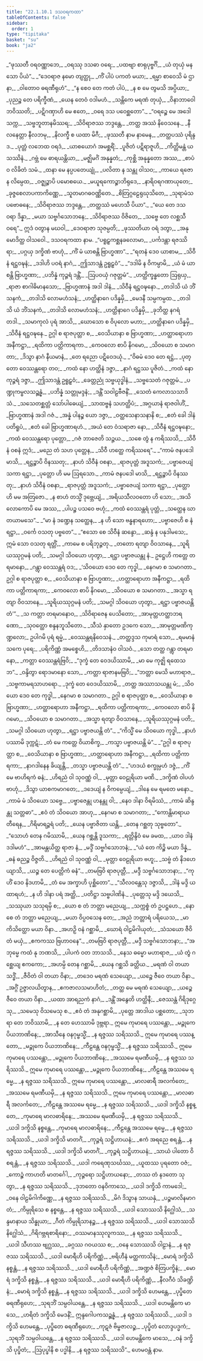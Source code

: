 ```yaml
---
title: "22.1.10.1 ဒသဝရကထာ"
tableOfContents: false
sidebar:
  order: 1
type: "tipitaka"
basket: "su"
book: "ja2"
---
```



<DynamicBreadcrumb />

<Division number="1655" book="ja2">

<Paragraph number="3001" type="verses" book="ja2">
_“ဖုဿတီ ဝရဝဏ္ဏာဘေ,_  
_ဝရဿု ဒသဓာ ဝရေ;_  
_ပထဗျာ စာရုပုဗ္ဗင်္ဂိ,_  
_ယံ တုယှံ မနသော ပိယံ”._  

</Paragraph>

</Division>
<Division number="1656" book="ja2">

<Paragraph number="3002" type="verses" book="ja2">
_“ဒေဝရာဇ နမော တျတ္ထု,_  
_ကိံ ပါပံ ပကတံ မယာ;_  
_ရမ္မာ စာဝေသိ မံ ဌာနာ,_  
_ဝါတောဝ ဓရဏီရုဟံ”._  

</Paragraph>

</Division>
<Division number="1657" book="ja2">

<Paragraph number="3003" type="verses" book="ja2">
_“န စေဝ တေ ကတံ ပါပံ,_  
_န စ မေ တွမသိ အပ္ပိယာ;_  
_ပုညဉ္စ တေ ပရိက္ခီဏံ,_  
_ယေန တေဝံ ဝဒါမဟံ._  

</Paragraph>

</Division>
<Division number="1658" book="ja2">

<Paragraph number="3004" type="verses" book="ja2">
_သန္တိကေ မရဏံ တုယှံ,_  
_ဝိနာဘာဝေါ ဘဝိဿတိ;_  
_ပဋိဂဏှာဟိ မေ ဧတေ,_  
_ဝရေ ဒသ ပဝေစ္ဆတော”._  

</Paragraph>

</Division>
<Division number="1659" book="ja2">

<Paragraph number="3005" type="verses" book="ja2">
_“ဝရဉ္စေ မေ အဒေါ သက္က,_  
_သဗ္ဗဘူတာနမိဿရ;_  
_သိဝိရာဇဿ ဘဒ္ဒန္တေ,_  
_တတ္ထ အဿံ နိဝေသနေ._  

</Paragraph>

</Division>
<Division number="1660" book="ja2">

<Paragraph number="3006" type="verses" book="ja2">
_နီလနေတ္တာ နီလဘမု,_  
_နိလက္ခီ စ ယထာ မိဂီ;_  
_ဖုဿတီ နာမ နာမေန,_  
_တတ္ထပဿံ ပုရိန္ဒဒ._  

</Paragraph>

</Division>
<Division number="1661" book="ja2">

<Paragraph number="3007" type="verses" book="ja2">
_ပုတ္တံ လဘေထ ဝရဒံ,_  
_ယာစယောဂံ အမစ္ဆရိံ;_  
_ပူဇိတံ ပဋိရာဇူဟိ,_  
_ကိတ္တိမန္တံ ယသဿိနံ._  

</Paragraph>

</Division>
<Division number="1662" book="ja2">

<Paragraph number="3008" type="verses" book="ja2">
_ဂဗ္ဘံ မေ ဓာရယန္တိယာ,_  
_မဇ္ဈိမင်္ဂံ အနုန္နတံ;_  
_ကုစ္ဆိ အနုန္နတော အဿ,_  
_စာပံဝ လိခိတံ သမံ._  

</Paragraph>

</Division>
<Division number="1663" book="ja2">

<Paragraph number="3009" type="verses" book="ja2">
_ထနာ မေ နပ္ပပတေယျုံ,_  
_ပလိတာ န သန္တု ဝါသဝ;_  
_ကာယေ ရဇော န လိမ္ပေထ,_  
_ဝဇ္ဈဉ္စာပိ ပမောစယေ._  

</Paragraph>

</Division>
<Division number="1664" book="ja2">

<Paragraph number="3010" type="verses" book="ja2">
_မယူရကောဉ္စာဘိရုဒေ,_  
_နာရိဝရဂဏာယုတေ;_  
_ခုဇ္ဇစေလာပကာကိဏ္ဏေ,_  
_သူတမာဂဓဝဏ္ဏိတေ._  

</Paragraph>

</Division>
<Division number="1665" book="ja2">

<Paragraph number="3011" type="verses" book="ja2">
_စိတြဂ္ဂဠေရုဃုသိတေ,_  
_သုရာမံသပဗောဓနေ;_  
_သိဝိရာဇဿ ဘဒ္ဒန္တေ,_  
_တတ္ထဿံ မဟေသီ ပိယာ”._  

</Paragraph>

</Division>
<Division number="1666" book="ja2">

<Paragraph number="3012" type="verses" book="ja2">
_“ယေ တေ ဒသ ဝရာ ဒိန္နာ,_  
_မယာ သဗ္ဗင်္ဂသောဘနေ;_  
_သိဝိရာဇဿ ဝိဇိတေ,_  
_သဗ္ဗေ တေ လစ္ဆသီ ဝရေ”._  

</Paragraph>

</Division>
<Division number="1667" book="ja2">

<Paragraph number="3013" type="verses" book="ja2">
ဣဒံ ဝတွာန မဃဝါ,_  
_ဒေဝရာဇာ သုဇမ္ပတိ;_  
_ဖုဿတိယာ ဝရံ ဒတွာ,_  
_အနုမောဒိတ္ထ ဝါသဝေါ._  


</Paragraph>
</Division>

<Paragraph number="3014" type="center" book="ja2">
ဒသဝရကထာ နာမ.


</Paragraph>

<Division number="1668" book="ja2">

<Paragraph number="3015" type="verses" book="ja2">
_“ပရူဠှကစ္ဆနခလောမာ,_  
_ပင်္ကဒန္တာ ရဇဿိရာ;_  
_ပဂ္ဂယှ ဒက္ခိဏံ ဗာဟုံ,_  
_ကိံ မံ ယာစန္တိ ဗြာဟ္မဏာ”._  

</Paragraph>

</Division>
<Division number="1669" book="ja2">

<Paragraph number="3016" type="verses" book="ja2">
_“ရတနံ ဒေဝ ယာစာမ,_  
_သိဝီနံ ရဋ္ဌဝဍ္ဎနံ;_  
_ဒဒါဟိ ပဝရံ နာဂံ,_  
_ဤသာဒန္တံ ဥရူဠှဝံ”._  

</Paragraph>

</Division>
<Division number="1670" book="ja2">

<Paragraph number="3017" type="verses" book="ja2">
_“ဒဒါမိ န ဝိကမ္ပာမိ,_  
_ယံ မံ ယာစန္တိ ဗြာဟ္မဏာ;_  
_ပဘိန္နံ ကုဉ္ဇရံ ဒန္တိံ,_  
_ဩပဝယှံ ဂဇုတ္တမံ”._  

</Paragraph>

</Division>
<Division number="1671" book="ja2">

<Paragraph number="3018" type="verses" book="ja2">
_ဟတ္ထိက္ခန္ဓတော ဩရုယှ,_  
_ရာဇာ စာဂါဓိမာနသော;_  
_ဗြာဟ္မဏာနံ အဒါ ဒါနံ,_  
_သိဝီနံ ရဋ္ဌဝဍ္ဎနော._  

</Paragraph>

</Division>
<Division number="1672" book="ja2">

<Paragraph number="3019" type="verses" book="ja2">
_တဒါသိ ယံ ဘိံသနကံ,_  
_တဒါသိ လောမဟံသနံ;_  
_ဟတ္ထိနာဂေ ပဒိန္နမှိ,_  
_မေဒနီ သမ္ပကမ္ပထ._  

</Paragraph>

</Division>
<Division number="1673" book="ja2">

<Paragraph number="3020" type="verses" book="ja2">
_တဒါသိ ယံ ဘိံသနကံ,_  
_တဒါသိ လောမဟံသနံ;_  
_ဟတ္ထိနာဂေ ပဒိန္နမှိ,_  
_ခုဘိတ္ထ နဂရံ တဒါ._  

</Paragraph>

</Division>
<Division number="1674" book="ja2">

<Paragraph number="3021" type="verses" book="ja2">
_သမာကုလံ ပုရံ အာသိ,_  
_ဃောသော စ ဝိပုလော မဟာ;_  
_ဟတ္ထိနာဂေ ပဒိန္နမှိ,_  
_သိဝီနံ ရဋ္ဌဝဍ္ဎနေ._  

</Paragraph>

</Division>
<Division number="1675" book="ja2">

<Paragraph number="3022" type="verses" book="ja2">
ဥဂ္ဂါ စ ရာဇပုတ္တာ စ,_  
_ဝေသိယာနာ စ ဗြာဟ္မဏာ;_  
_ဟတ္ထာရောဟာ အနီကဋ္ဌာ,_  
_ရထိကာ ပတ္တိကာရကာ._  

</Paragraph>

</Division>
<Division number="1676" book="ja2">

<Paragraph number="3023" type="verses" book="ja2">
_ကေဝလော စာပိ နိဂမော,_  
_သိဝယော စ သမာဂတာ;_  
_ဒိသွာ နာဂံ နီယမာနံ,_  
_တေ ရညော ပဋိဝေဒယုံ._  

</Paragraph>

</Division>
<Division number="1677" book="ja2">

<Paragraph number="3024" type="verses" book="ja2">
_“ဝိဓမံ ဒေဝ တေ ရဋ္ဌံ,_  
_ပုတ္တော ဝေဿန္တရော တဝ;_  
_ကထံ နော ဟတ္ထိနံ ဒဇ္ဇာ,_  
_နာဂံ ရဋ္ဌဿ ပူဇိတံ._  

</Paragraph>

</Division>
<Division number="1678" book="ja2">

<Paragraph number="3025" type="verses" book="ja2">
_ကထံ နော ကုဉ္ဇရံ ဒဇ္ဇာ,_  
_ဤသာဒန္တံ ဥရူဠှဝံ;_  
_ခေတ္တညုံ သဗ္ဗယုဒ္ဓါနံ,_  
_သဗ္ဗသေတံ ဂဇုတ္တမံ._  

</Paragraph>

</Division>
<Division number="1679" book="ja2">

<Paragraph number="3026" type="verses" book="ja2">
_ပဏ္ဍုကမ္ဗလသဉ္ဆန္နံ,_  
_ပဘိန္နံ သတ္တုမဒ္ဒနံ;_  
_ဒန္တိံ သဝါဠဗီဇနိံ,_  
_သေတံ ကေလာသသာဒိသံ._  

</Paragraph>

</Division>
<Division number="1680" book="ja2">

<Paragraph number="3027" type="verses" book="ja2">
_သသေတစ္ဆတ္တံ သော်ပါဓေယျံ,_  
_သာထဗ္ဗနံ သဟတ္ထိပံ;_  
_အဂ္ဂယာနံ ရာဇဝါဟိံ,_  
_ဗြာဟ္မဏာနံ အဒါ ဂဇံ._  

</Paragraph>

</Division>
<Division number="1681" book="ja2">

<Paragraph number="3028" type="verses" book="ja2">
_အန္နံ ပါနဉ္စ ယော ဒဇ္ဇာ,_  
_ဝတ္ထသေနာသနာနိ စ;_  
_ဧတံ ခေါ ဒါနံ ပတိရူပံ,_  
_ဧတံ ခေါ ဗြာဟ္မဏာရဟံ._  

</Paragraph>

</Division>
<Division number="1682" book="ja2">

<Paragraph number="3029" type="verses" book="ja2">
_အယံ တေ ဝံသရာဇာ နော,_  
_သိဝီနံ ရဋ္ဌဝဍ္ဎနော;_  
_ကထံ ဝေဿန္တရော ပုတ္တော,_  
_ဂဇံ ဘာဇေတိ သဉ္ဇယ._  

</Paragraph>

</Division>
<Division number="1683" book="ja2">

<Paragraph number="3030" type="verses" book="ja2">
_သစေ တွံ န ကရိဿသိ,_  
_သိဝီနံ ဝစနံ ဣဒံ;_  
_မညေ တံ သဟ ပုတ္တေန,_  
_သိဝီ ဟတ္ထေ ကရိဿရေ”._  

</Paragraph>

</Division>
<Division number="1684" book="ja2">

<Paragraph number="3031" type="verses" book="ja2">
_“ကာမံ ဇနပဒေါ မာသိ,_  
_ရဋ္ဌဉ္စာပိ ဝိနဿတု;_  
_နာဟံ သိဝီနံ ဝစနာ,_  
_ရာဇပုတ္တံ အဒူသကံ;_  
_ပဗ္ဗာဇေယျံ သကာ ရဋ္ဌာ,_  
_ပုတ္တော ဟိ မမ ဩရသော._  

</Paragraph>

</Division>
<Division number="1685" book="ja2">

<Paragraph number="3032" type="verses" book="ja2">
_ကာမံ ဇနပဒေါ မာသိ,_  
_ရဋ္ဌဉ္စာပိ ဝိနဿတု;_  
_နာဟံ သိဝီနံ ဝစနာ,_  
_ရာဇပုတ္တံ အဒူသကံ;_  
_ပဗ္ဗာဇေယျံ သကာ ရဋ္ဌာ,_  
_ပုတ္တော ဟိ မမ အတြဇော._  

</Paragraph>

</Division>
<Division number="1686" book="ja2">

<Paragraph number="3033" type="verses" book="ja2">
_န စာဟံ တသ္မိံ ဒုဗ္ဘေယျံ,_  
_အရိယသီလဝတော ဟိ သော;_  
_အသိလောကောပိ မေ အဿ,_  
_ပါပဉ္စ ပသဝေ ဗဟုံ;_  
_ကထံ ဝေဿန္တရံ ပုတ္တံ,_  
_သတ္ထေန ဃာတယာမသေ”._  

</Paragraph>

</Division>
<Division number="1687" book="ja2">

<Paragraph number="3034" type="verses" book="ja2">
_“မာ နံ ဒဏ္ဍေန သတ္ထေန,_  
_န ဟိ သော ဗန္ဓနာရဟော;_  
_ပဗ္ဗာဇေဟိ စ နံ ရဋ္ဌာ,_  
_ဝင်္ကေ ဝသတု ပဗ္ဗတေ”._  

</Paragraph>

</Division>
<Division number="1688" book="ja2">

<Paragraph number="3035" type="verses" book="ja2">
_“ဧသော စေ သိဝီနံ ဆန္ဒော,_  
_ဆန္ဒံ န ပနုဒါမသေ;_  
ဣမံ သော ဝသတု ရတ္တိံ,_  
_ကာမေ စ ပရိဘုဉ္ဇတု._  

</Paragraph>

</Division>
<Division number="1689" book="ja2">

<Paragraph number="3036" type="verses" book="ja2">
_တတော ရတျာ ဝိဝသာနေ,_  
_သူရိယဿုဂ္ဂမနံ ပတိ;_  
_သမဂ္ဂါ သိဝယော ဟုတွာ,_  
_ရဋ္ဌာ ပဗ္ဗာဇယန္တု နံ._  

</Paragraph>

</Division>
<Division number="1690" book="ja2">

<Paragraph number="3037" type="verses" book="ja2">
ဥဋ္ဌေဟိ ကတ္တေ တရမာနော,_  
_ဂန္တွာ ဝေဿန္တရံ ဝဒ;_  
_‘သိဝယော ဒေဝ တေ ကုဒ္ဓါ,_  
_နေဂမာ စ သမာဂတာ._  

</Paragraph>

</Division>
<Division number="1691" book="ja2">

<Paragraph number="3038" type="verses" book="ja2">
ဥဂ္ဂါ စ ရာဇပုတ္တာ စ,_  
_ဝေသိယာနာ စ ဗြာဟ္မဏာ;_  
_ဟတ္ထာရောဟာ အနီကဋ္ဌာ,_  
_ရထိကာ ပတ္တိကာရကာ;_  
_ကေဝလော စာပိ နိဂမော,_  
_သိဝယော စ သမာဂတာ._  

</Paragraph>

</Division>
<Division number="1692" book="ja2">

<Paragraph number="3039" type="verses" book="ja2">
_အသ္မာ ရတျာ ဝိဝသာနေ,_  
_သူရိယဿုဂ္ဂမနံ ပတိ;_  
_သမဂ္ဂါ သိဝယော ဟုတွာ,_  
_ရဋ္ဌာ ပဗ္ဗာဇယန္တိ တံ’”._  

</Paragraph>

</Division>
<Division number="1693" book="ja2">

<Paragraph number="3040" type="verses" book="ja2">
_သ ကတ္တာ တရမာနောဝ,_  
_သိဝိရာဇေန ပေသိတော;_  
_အာမုတ္တဟတ္ထာဘရဏော,_  
_သုဝတ္ထော စန္ဒနဘူသိတော._  

</Paragraph>

</Division>
<Division number="1694" book="ja2">

<Paragraph number="3041" type="verses" book="ja2">
_သီသံ နှာတော ဥဒကေ သော,_  
_အာမုတ္တမဏိကုဏ္ဍလော;_  
ဥပါဂမိ ပုရံ ရမ္မံ,_  
_ဝေဿန္တရနိဝေသနံ._  

</Paragraph>

</Division>
<Division number="1695" book="ja2">

<Paragraph number="3042" type="verses" book="ja2">
_တတ္ထဒ္ဒသ ကုမာရံ သော,_  
_ရမမာနံ သကေ ပုရေ;_  
_ပရိကိဏ္ဏံ အမစ္စေဟိ,_  
_တိဒသာနံဝ ဝါသဝံ._  

</Paragraph>

</Division>
<Division number="1696" book="ja2">

<Paragraph number="3043" type="verses" book="ja2">
_သော တတ္ထ ဂန္တွာ တရမာနော,_  
_ကတ္တာ ဝေဿန္တရံဗြဝိ;_  
_“ဒုက္ခံ တေ ဝေဒယိဿာမိ,_  
_မာ မေ ကုဇ္ဈိ ရထေသဘ”._  

</Paragraph>

</Division>
<Division number="1697" book="ja2">

<Paragraph number="3044" type="verses" book="ja2">
_ဝန္ဒိတွာ ရောဒမာနော သော,_  
_ကတ္တာ ရာဇာနမဗြဝိ;_  
_“ဘတ္တာ မေသိ မဟာရာဇ,_  
_သဗ္ဗကာမရသာဟရော._  

</Paragraph>

</Division>
<Division number="1698" book="ja2">

<Paragraph number="3045" type="verses" book="ja2">
_ဒုက္ခံ တေ ဝေဒယိဿာမိ,_  
_တတ္ထ အဿာသယန္တု မံ;_  
_သိဝယော ဒေဝ တေ ကုဒ္ဓါ,_  
_နေဂမာ စ သမာဂတာ._  

</Paragraph>

</Division>
<Division number="1699" book="ja2">

<Paragraph number="3046" type="verses" book="ja2">
ဥဂ္ဂါ စ ရာဇပုတ္တာ စ,_  
_ဝေသိယာနာ စ ဗြာဟ္မဏာ;_  
_ဟတ္ထာရောဟာ အနီကဋ္ဌာ,_  
_ရထိကာ ပတ္တိကာရကာ;_  
_ကေဝလော စာပိ နိဂမော,_  
_သိဝယော စ သမာဂတာ._  

</Paragraph>

</Division>
<Division number="1700" book="ja2">

<Paragraph number="3047" type="verses" book="ja2">
_အသ္မာ ရတျာ ဝိဝသာနေ,_  
_သူရိယဿုဂ္ဂမနံ ပတိ;_  
_သမဂ္ဂါ သိဝယော ဟုတွာ,_  
_ရဋ္ဌာ ပဗ္ဗာဇယန္တိ တံ”._  

</Paragraph>

</Division>
<Division number="1701" book="ja2">

<Paragraph number="3048" type="verses" book="ja2">
_“ကိသ္မိံ မေ သိဝယော ကုဒ္ဓါ,_  
_နာဟံ ပဿာမိ ဒုက္ကဋံ;_  
_တံ မေ ကတ္တေ ဝိယာစိက္ခ,_  
_ကသ္မာ ပဗ္ဗာဇယန္တိ မံ”._  

</Paragraph>

</Division>
<Division number="1702" book="ja2">

<Paragraph number="3049" type="verses" book="ja2">
_“ဥဂ္ဂါ စ ရာဇပုတ္တာ စ,_  
_ဝေသိယာနာ စ ဗြာဟ္မဏာ;_  
_ဟတ္ထာရောဟာ အနီကဋ္ဌာ,_  
_ရထိကာ ပတ္တိကာရကာ;_  
_နာဂဒါနေန ခိယျန္တိ,_  
_တသ္မာ ပဗ္ဗာဇယန္တိ တံ”._  

</Paragraph>

</Division>
<Division number="1703" book="ja2">

<Paragraph number="3050" type="verses" book="ja2">
_“ဟဒယံ စက္ခုမ္ပဟံ ဒဇ္ဇံ,_  
_ကိံ မေ ဗာဟိရကံ ဓနံ;_  
_ဟိရညံ ဝါ သုဝဏ္ဏံ ဝါ,_  
_မုတ္တာ ဝေဠုရိယာ မဏိ._  

</Paragraph>

</Division>
<Division number="1704" book="ja2">

<Paragraph number="3051" type="verses" book="ja2">
_ဒက္ခိဏံ ဝါပဟံ ဗာဟုံ,_  
_ဒိသွာ ယာစကမာဂတေ;_  
_ဒဒေယျံ န ဝိကမ္ပေယျံ,_  
_ဒါနေ မေ ရမတေ မနော._  

</Paragraph>

</Division>
<Division number="1705" book="ja2">

<Paragraph number="3052" type="verses" book="ja2">
_ကာမံ မံ သိဝယော သဗ္ဗေ,_  
_ပဗ္ဗာဇေန္တု ဟနန္တု ဝါ;_  
_နေဝ ဒါနာ ဝိရမိဿံ,_  
_ကာမံ ဆိန္ဒန္တု သတ္တဓာ”._  

</Paragraph>

</Division>
<Division number="1706" book="ja2">

<Paragraph number="3053" type="verses" book="ja2">
_ဧဝံ တံ သိဝယော အာဟု,_  
_နေဂမာ စ သမာဂတာ;_  
_“ကောန္တိမာရာယ တီရေန,_  
_ဂိရိမာရဉ္ဇရံ ပတိ;_  
_ယေန ပဗ္ဗာဇိတာ ယန္တိ,_  
_တေန ဂစ္ဆတု သုဗ္ဗတော”._  

</Paragraph>

</Division>
<Division number="1707" book="ja2">

<Paragraph number="3054" type="verses" book="ja2">
_“သောဟံ တေန ဂမိဿာမိ,_  
_ယေန ဂစ္ဆန္တိ ဒူသကာ;_  
_ရတ္တိန္ဒိဝံ မေ ခမထ,_  
_ယာဝ ဒါနံ ဒဒါမဟံ”._  

</Paragraph>

</Division>
<Division number="1708" book="ja2">

<Paragraph number="3055" type="verses" book="ja2">
_အာမန္တယိတ္ထ ရာဇာ နံ,_  
_မဒ္ဒိံ သဗ္ဗင်္ဂသောဘနံ;_  
_“ယံ တေ ကိဉ္စိ မယာ ဒိန္နံ,_  
_ဓနံ ဓညဉ္စ ဝိဇ္ဇတိ._  

</Paragraph>

</Division>
<Division number="1709" book="ja2">

<Paragraph number="3056" type="verses" book="ja2">
_ဟိရညံ ဝါ သုဝဏ္ဏံ ဝါ,_  
_မုတ္တာ ဝေဠုရိယာ ဗဟူ;_  
_သဗ္ဗံ တံ နိဒဟေယျာသိ,_  
_ယဉ္စ တေ ပေတ္တိကံ ဓနံ”._  

</Paragraph>

</Division>
<Division number="1710" book="ja2">

<Paragraph number="3057" type="verses" book="ja2">
_တမဗြဝိ ရာဇပုတ္တီ,_  
_မဒ္ဒီ သဗ္ဗင်္ဂသောဘနာ;_  
_“ကုဟိံ ဒေဝ နိဒဟာမိ,_  
_တံ မေ အက္ခာဟိ ပုစ္ဆိတော”._  

</Paragraph>

</Division>
<Division number="1711" book="ja2">

<Paragraph number="3058" type="verses" book="ja2">
_“သီလဝန္တေသု ဒဇ္ဇာသိ,_  
_ဒါနံ မဒ္ဒိ ယထာရဟံ;_  
_န ဟိ ဒါနာ ပရံ အတ္ထိ,_  
_ပတိဋ္ဌာ သဗ္ဗပါဏိနံ._  

</Paragraph>

</Division>
<Division number="1712" book="ja2">

<Paragraph number="3059" type="verses" book="ja2">
_ပုတ္တေသု မဒ္ဒိ ဒယေသိ,_  
_သဿုယာ သသုရမှိ စ;_  
_ယော စ တံ ဘတ္တာ မညေယျ,_  
_သက္ကစ္စံ တံ ဥပဋ္ဌဟေ._  

</Paragraph>

</Division>
<Division number="1713" book="ja2">

<Paragraph number="3060" type="verses" book="ja2">
_နော စေ တံ ဘတ္တာ မညေယျ,_  
_မယာ ဝိပ္ပဝသေန တေ;_  
_အညံ ဘတ္တာရံ ပရိယေသ,_  
_မာ ကိသိတ္ထော မယာ ဝိနာ._  

</Paragraph>

</Division>
<Division number="1714" book="ja2">

<Paragraph number="3061" type="verses" book="ja2">
_အဟဉှိ ဝနံ ဂစ္ဆာမိ,_  
_ဃောရံ ဝါဠမိဂါယုတံ;_  
_သံသယော ဇီဝိတံ မယှံ,_  
_ဧကကဿ ဗြဟာဝနေ”._  

</Paragraph>

</Division>
<Division number="1715" book="ja2">

<Paragraph number="3062" type="verses" book="ja2">
_တမဗြဝိ ရာဇပုတ္တီ,_  
_မဒ္ဒီ သဗ္ဗင်္ဂသောဘနာ;_  
_“အဘုမ္မေ ကထံ နု ဘဏသိ,_  
_ပါပကံ ဝတ ဘာသသိ._  

</Paragraph>

</Division>
<Division number="1716" book="ja2">

<Paragraph number="3063" type="verses" book="ja2">
_နေသ ဓမ္မော မဟာရာဇ,_  
_ယံ တွံ ဂစ္ဆေယျ ဧကကော;_  
_အဟမ္ပိ တေန ဂစ္ဆာမိ,_  
_ယေန ဂစ္ဆသိ ခတ္တိယ._  

</Paragraph>

</Division>
<Division number="1717" book="ja2">

<Paragraph number="3064" type="verses" book="ja2">
_မရဏံ ဝါ တယာ သဒ္ဓိံ,_  
_ဇီဝိတံ ဝါ တယာ ဝိနာ;_  
_တဒေဝ မရဏံ သေယျော,_  
_ယဉ္စေ ဇီဝေ တယာ ဝိနာ._  

</Paragraph>

</Division>
<Division number="1718" book="ja2">

<Paragraph number="3065" type="verses" book="ja2">
_အဂ္ဂိံ ဥဇ္ဇာလယိတွာန,_  
_ဧကဇာလသမာဟိတံ;_  
_တတ္ထ မေ မရဏံ သေယျော,_  
_ယဉ္စေ ဇီဝေ တယာ ဝိနာ._  

</Paragraph>

</Division>
<Division number="1719" book="ja2">

<Paragraph number="3066" type="verses" book="ja2">
_ယထာ အာရညကံ နာဂံ,_  
_ဒန္တိံ အနွေတိ ဟတ္ထိနီ;_  
_ဇေဿန္တံ ဂိရိဒုဂ္ဂေသု,_  
_သမေသု ဝိသမေသု စ._  

</Paragraph>

</Division>
<Division number="1720" book="ja2">

<Paragraph number="3067" type="verses" book="ja2">
_ဧဝံ တံ အနုဂစ္ဆာမိ,_  
_ပုတ္တေ အာဒါယ ပစ္ဆတော;_  
_သုဘရာ တေ ဘဝိဿာမိ,_  
_န တေ ဟေဿာမိ ဒုဗ္ဘရာ._  

</Paragraph>

</Division>
<Division number="1721" book="ja2">

<Paragraph number="3068" type="verses" book="ja2">
ဣမေ ကုမာရေ ပဿန္တော,_  
_မဉ္ဇုကေ ပိယဘာဏိနေ;_  
_အာသီနေ ဝနဂုမ္ဗသ္မိံ,_  
_န ရဇ္ဇဿ သရိဿသိ._  

</Paragraph>

</Division>
<Division number="1722" book="ja2">

<Paragraph number="3069" type="verses" book="ja2">
ဣမေ ကုမာရေ ပဿန္တော,_  
_မဉ္ဇုကေ ပိယဘာဏိနေ;_  
_ကီဠန္တေ ဝနဂုမ္ဗသ္မိံ,_  
_န ရဇ္ဇဿ သရိဿသိ._  

</Paragraph>

</Division>
<Division number="1723" book="ja2">

<Paragraph number="3070" type="verses" book="ja2">
ဣမေ ကုမာရေ ပဿန္တော,_  
_မဉ္ဇုကေ ပိယဘာဏိနေ;_  
_အဿမေ ရမဏီယမှိ,_  
_န ရဇ္ဇဿ သရိဿသိ._  

</Paragraph>

</Division>
<Division number="1724" book="ja2">

<Paragraph number="3071" type="verses" book="ja2">
ဣမေ ကုမာရေ ပဿန္တော,_  
_မဉ္ဇုကေ ပိယဘာဏိနေ;_  
_ကီဠန္တေ အဿမေ ရမ္မေ,_  
_န ရဇ္ဇဿ သရိဿသိ._  

</Paragraph>

</Division>
<Division number="1725" book="ja2">

<Paragraph number="3072" type="verses" book="ja2">
ဣမေ ကုမာရေ ပဿန္တော,_  
_မာလဓာရီ အလင်္ကတေ;_  
_အဿမေ ရမဏီယမှိ,_  
_န ရဇ္ဇဿ သရိဿသိ._  

</Paragraph>

</Division>
<Division number="1726" book="ja2">

<Paragraph number="3073" type="verses" book="ja2">
ဣမေ ကုမာရေ ပဿန္တော,_  
_မာလဓာရီ အလင်္ကတေ;_  
_ကီဠန္တေ အဿမေ ရမ္မေ,_  
_န ရဇ္ဇဿ သရိဿသိ._  

</Paragraph>

</Division>
<Division number="1727" book="ja2">

<Paragraph number="3074" type="verses" book="ja2">
_ယဒါ ဒက္ခိသိ နစ္စန္တေ,_  
_ကုမာရေ မာလဓာရိနေ;_  
_အဿမေ ရမဏီယမှိ,_  
_န ရဇ္ဇဿ သရိဿသိ._  

</Paragraph>

</Division>
<Division number="1728" book="ja2">

<Paragraph number="3075" type="verses" book="ja2">
_ယဒါ ဒက္ခိသိ နစ္စန္တေ,_  
_ကုမာရေ မာလဓာရိနေ;_  
_ကီဠန္တေ အဿမေ ရမ္မေ,_  
_န ရဇ္ဇဿ သရိဿသိ._  

</Paragraph>

</Division>
<Division number="1729" book="ja2">

<Paragraph number="3076" type="verses" book="ja2">
_ယဒါ ဒက္ခိသိ မာတင်္ဂံ,_  
_ကုဉ္ဇရံ သဋ္ဌိဟာယနံ;_  
_ဧကံ အရညေ စရန္တံ,_  
_န ရဇ္ဇဿ သရိဿသိ._  

</Paragraph>

</Division>
<Division number="1730" book="ja2">

<Paragraph number="3077" type="verses" book="ja2">
_ယဒါ ဒက္ခိသိ မာတင်္ဂံ,_  
_ကုဉ္ဇရံ သဋ္ဌိဟာယနံ;_  
_သာယံ ပါတော ဝိစရန္တံ,_  
_န ရဇ္ဇဿ သရိဿသိ._  

</Paragraph>

</Division>
<Division number="1731" book="ja2">

<Paragraph number="3078" type="verses" book="ja2">
_ယဒါ ကရေဏုသင်္ဃဿ,_  
_ယူထဿ ပုရတော ဝဇံ;_  
_ကောဉ္စံ ကာဟတိ မာတင်္ဂေါ,_  
_ကုဉ္ဇရော သဋ္ဌိဟာယနော;_  
_တဿ တံ နဒတော သုတွာ,_  
_န ရဇ္ဇဿ သရိဿသိ._  

</Paragraph>

</Division>
<Division number="1732" book="ja2">

<Paragraph number="3079" type="verses" book="ja2">
_ဒုဘတော ဝနဝိကာသေ,_  
_ယဒါ ဒက္ခိသိ ကာမဒေါ;_  
_ဝနေ ဝါဠမိဂါကိဏ္ဏေ,_  
_န ရဇ္ဇဿ သရိဿသိ._  

</Paragraph>

</Division>
<Division number="1733" book="ja2">

<Paragraph number="3080" type="verses" book="ja2">
_မိဂံ ဒိသွာန သာယနှံ,_  
_ပဉ္စမာလိနမာဂတံ;_  
_ကိမ္ပုရိသေ စ နစ္စန္တေ,_  
_န ရဇ္ဇဿ သရိဿသိ._  

</Paragraph>

</Division>
<Division number="1734" book="ja2">

<Paragraph number="3081" type="verses" book="ja2">
_ယဒါ သောဿသိ နိဂ္ဃေါသံ,_  
_သန္ဒမာနာယ သိန္ဓုယာ;_  
_ဂီတံ ကိမ္ပုရိသာနဉ္စ,_  
_န ရဇ္ဇဿ သရိဿသိ._  

</Paragraph>

</Division>
<Division number="1735" book="ja2">

<Paragraph number="3082" type="verses" book="ja2">
_ယဒါ သောဿသိ နိဂ္ဃေါသံ,_  
_ဂိရိဂဗ္ဘရစာရိနော;_  
_ဝဿမာနဿုလူကဿ,_  
_န ရဇ္ဇဿ သရိဿသိ._  

</Paragraph>

</Division>
<Division number="1736" book="ja2">

<Paragraph number="3083" type="verses" book="ja2">
_ယဒါ သီဟဿ ဗျဂ္ဃဿ,_  
_ခဂ္ဂဿ ဂဝယဿ စ;_  
_ဝနေ သောဿသိ ဝါဠာနံ,_  
_န ရဇ္ဇဿ သရိဿသိ._  

</Paragraph>

</Division>
<Division number="1737" book="ja2">

<Paragraph number="3084" type="verses" book="ja2">
_ယဒါ မောရီဟိ ပရိကိဏ္ဏံ,_  
_ဗရိဟီနံ မတ္ထကာသိနံ;_  
_မောရံ ဒက္ခိသိ နစ္စန္တံ,_  
_န ရဇ္ဇဿ သရိဿသိ._  

</Paragraph>

</Division>
<Division number="1738" book="ja2">

<Paragraph number="3085" type="verses" book="ja2">
_ယဒါ မောရီဟိ ပရိကိဏ္ဏံ,_  
_အဏ္ဍဇံ စိတြပက္ခိနံ;_  
_မောရံ ဒက္ခိသိ နစ္စန္တံ,_  
_န ရဇ္ဇဿ သရိဿသိ._  

</Paragraph>

</Division>
<Division number="1739" book="ja2">

<Paragraph number="3086" type="verses" book="ja2">
_ယဒါ မောရီဟိ ပရိကိဏ္ဏံ,_  
_နီလဂီဝံ သိခဏ္ဍိနံ;_  
_မောရံ ဒက္ခိသိ နစ္စန္တံ,_  
_န ရဇ္ဇဿ သရိဿသိ._  

</Paragraph>

</Division>
<Division number="1740" book="ja2">

<Paragraph number="3087" type="verses" book="ja2">
_ယဒါ ဒက္ခိသိ ဟေမန္တေ,_  
_ပုပ္ဖိတေ ဓရဏီရုဟေ;_  
_သုရဘိံ သမ္ပဝါယန္တေ,_  
_န ရဇ္ဇဿ သရိဿသိ._  

</Paragraph>

</Division>
<Division number="1741" book="ja2">

<Paragraph number="3088" type="verses" book="ja2">
_ယဒါ ဟေမန္တိကေ မာသေ,_  
_ဟရိတံ ဒက္ခိသိ မေဒနိံ;_  
ဣန္ဒဂေါပကသဉ္ဆန္နံ,_  
_န ရဇ္ဇဿ သရိဿသိ._  

</Paragraph>

</Division>
<Division number="1742" book="ja2">

<Paragraph number="3089" type="verses" book="ja2">
_ယဒါ ဒက္ခိသိ ဟေမန္တေ,_  
_ပုပ္ဖိတေ ဓရဏီရုဟေ;_  
_ကုဋဇံ ဗိမ္ဗဇာလဉ္စ,_  
_ပုပ္ဖိတံ လောဒ္ဒပဒ္မကံ;_  
_သုရဘိံ သမ္ပဝါယန္တေ,_  
_န ရဇ္ဇဿ သရိဿသိ._  

</Paragraph>

</Division>
<Division number="1743" book="ja2">

<Paragraph number="3090" type="verses" book="ja2">
_ယဒါ ဟေမန္တိကေ မာသေ,_  
_ဝနံ ဒက္ခိသိ ပုပ္ဖိတံ;_  
_ဩပုပ္ဖါနိ စ ပဒ္မါနိ,_  
_န ရဇ္ဇဿ သရိဿသိ”._  


</Paragraph>
</Division>

<Paragraph number="3091" type="center" book="ja2">
ဟေမဝန္တံ နာမ.
</Paragraph>